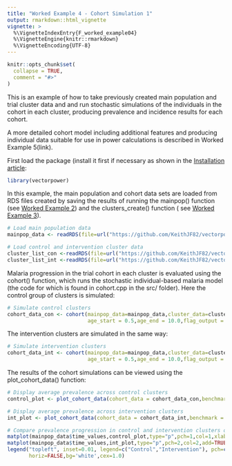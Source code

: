 ```yaml
---
title: "Worked Example 4 - Cohort Simulation 1"
output: rmarkdown::html_vignette
vignette: >
  %\VignetteIndexEntry{F_worked_example04}
  %\VignetteEngine{knitr::rmarkdown}
  %\VignetteEncoding{UTF-8}
---
```


```r
knitr::opts_chunk$set(
  collapse = TRUE,
  comment = "#>"
)
```

This is an example of how to take previously created main population and trial cluster data and and run stochastic simulations of the individuals in the cohort in each cluster, producing prevalence and incidence results for each cohort.

A more detailed cohort model including additional features and producing individual data suitable for use in power calculations is described in Worked Example 5(link).

First load the package (install it first if necessary as shown in the [Installation article](https://keithjf82.github.io/vectorpower/articles/B_installation.html):

```r
library(vectorpower)
```

In this example, the main population and cohort data sets are loaded from RDS files created by saving the results of running the mainpop() function (see [Worked Example 2](https://keithjf82.github.io/vectorpower/articles/D_worked_example02.html)) and the clusters_create() function ( see [Worked Example 3](https://keithjf82.github.io/vectorpower/articles/E_worked_example03.html)).

```r
# Load main population data
mainpop_data <- readRDS(file=url("https://github.com/KeithJF82/vectorpower/raw/master/inst/extdata/mainpop_data.Rds"))

# Load control and intervention cluster data
cluster_list_con <-readRDS(file=url("https://github.com/KeithJF82/vectorpower/raw/master/inst/extdata/cluster_list_con.Rds"))
cluster_list_int <-readRDS(file=url("https://github.com/KeithJF82/vectorpower/raw/master/inst/extdata/cluster_list_int.Rds"))
```

Malaria progression in the trial cohort in each cluster is evaluated using the cohort() function, which runs the stochastic individual-based malaria model (the code for which is found in cohort.cpp in the src/ folder). Here the control group of clusters is simulated:

```r
# Simulate control clusters
cohort_data_con <- cohort(mainpop_data=mainpop_data,cluster_data=cluster_list_con,prop_T_c = 0.9,n_patients = 100,
                          age_start = 0.5,age_end = 10.0,flag_output = 0)
```

The intervention clusters are simulated in the same way:

```r
# Simulate intervention clusters
cohort_data_int <- cohort(mainpop_data=mainpop_data,cluster_data=cluster_list_int,prop_T_c = 0.9,n_patients = 100,
                          age_start = 0.5,age_end = 10.0,flag_output = 0)
```

The results of the cohort simulations can be viewed using the plot_cohort_data() function:

```r
# Display average prevalence across control clusters
control_plot <- plot_cohort_data(cohort_data = cohort_data_con,benchmark = "slide_prev",flag_output=2)
```
```r
# Display average prevalence across intervention clusters
int_plot <- plot_cohort_data(cohort_data = cohort_data_int,benchmark = "slide_prev",flag_output=2)
```
```r
# Compare prevalence progression in control and intervention clusters on same set of axes
matplot(mainpop_data$time_values,control_plot,type="p",pch=1,col=1,xlab="time (days)",ylab="Average prevalence")
matplot(mainpop_data$time_values,int_plot,type="p",pch=2,col=2,add=TRUE)
legend("topleft", inset=0.01, legend=c("Control","Intervention"), pch=c(1:2),col=c(1:2),
       horiz=FALSE,bg='white',cex=1.0)
```
